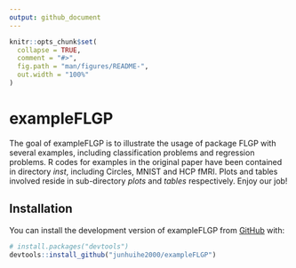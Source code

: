 ```yaml
---
output: github_document
---
```


<!-- README.md is generated from README.Rmd. Please edit that file -->

```r
knitr::opts_chunk$set(
  collapse = TRUE,
  comment = "#>",
  fig.path = "man/figures/README-",
  out.width = "100%"
)
```

# exampleFLGP

<!-- badges: start -->

<!-- badges: end -->

The goal of exampleFLGP is to illustrate the usage of package FLGP with several examples, including classification problems and regression problems. R codes for examples in the original paper have been contained in directory *inst*, including Circles, MNIST and HCP fMRI. Plots and tables involved reside in sub-directory 
*plots* and *tables* respectively. Enjoy our job!

## Installation

You can install the development version of exampleFLGP from [GitHub](https://github.com/) with:

``` r
# install.packages("devtools")
devtools::install_github("junhuihe2000/exampleFLGP")
```

